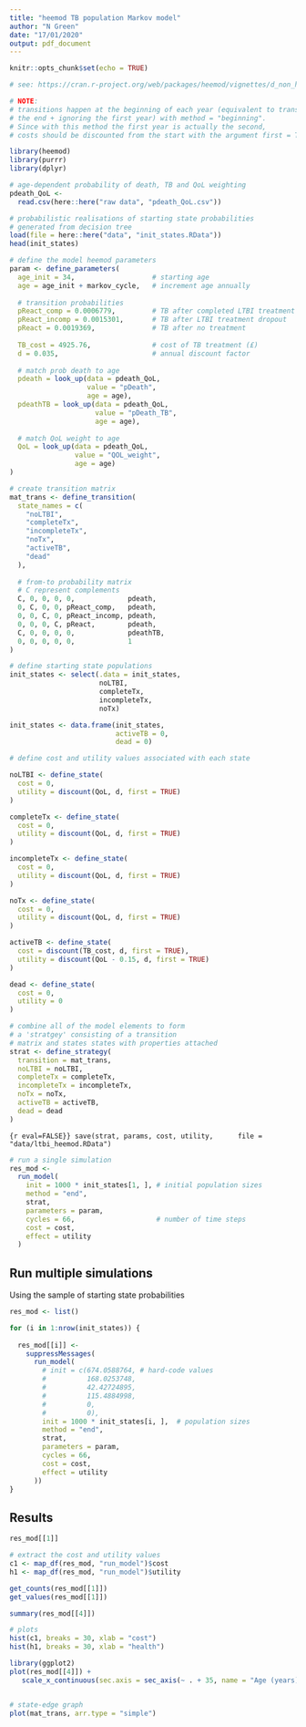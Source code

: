 ```yaml
---
title: "heemod TB population Markov model"
author: "N Green"
date: "17/01/2020"
output: pdf_document
---
```


```r
knitr::opts_chunk$set(echo = TRUE)
```


```r
# see: https://cran.r-project.org/web/packages/heemod/vignettes/d_non_homogeneous.html

# NOTE:
# transitions happen at the beginning of each year (equivalent to transition happening at
# the end + ignoring the first year) with method = "beginning".
# Since with this method the first year is actually the second,
# costs should be discounted from the start with the argument first = TRUE in discount().

library(heemod)
library(purrr)
library(dplyr)
```

```r
# age-dependent probability of death, TB and QoL weighting
pdeath_QoL <-
  read.csv(here::here("raw data", "pdeath_QoL.csv"))

# probabilistic realisations of starting state probabilities
# generated from decision tree
load(file = here::here("data", "init_states.RData"))
head(init_states)

# define the model heemod parameters
param <- define_parameters(
  age_init = 34,                   # starting age
  age = age_init + markov_cycle,   # increment age annually
  
  # transition probabilities
  pReact_comp = 0.0006779,         # TB after completed LTBI treatment       
  pReact_incomp = 0.0015301,       # TB after LTBI treatment dropout
  pReact = 0.0019369,              # TB after no treatment
  
  TB_cost = 4925.76,               # cost of TB treatment (£)
  d = 0.035,                       # annual discount factor
  
  # match prob death to age
  pdeath = look_up(data = pdeath_QoL,
                   value = "pDeath",
                   age = age),
  pdeathTB = look_up(data = pdeath_QoL,
                     value = "pDeath_TB",
                     age = age),
  
  # match QoL weight to age
  QoL = look_up(data = pdeath_QoL,
                value = "QOL_weight",
                age = age)
)

# create transition matrix
mat_trans <- define_transition(
  state_names = c(
    "noLTBI",
    "completeTx",
    "incompleteTx",
    "noTx",
    "activeTB",
    "dead"
  ),
  
  # from-to probability matrix
  # C represent complements
  C, 0, 0, 0, 0,             pdeath,
  0, C, 0, 0, pReact_comp,   pdeath,
  0, 0, C, 0, pReact_incomp, pdeath,
  0, 0, 0, C, pReact,        pdeath,
  C, 0, 0, 0, 0,             pdeathTB,
  0, 0, 0, 0, 0,             1
)

# define starting state populations
init_states <- select(.data = init_states,
                      noLTBI,
                      completeTx,
                      incompleteTx,
                      noTx)

init_states <- data.frame(init_states,
                          activeTB = 0,
                          dead = 0)

# define cost and utility values associated with each state

noLTBI <- define_state(
  cost = 0,
  utility = discount(QoL, d, first = TRUE)
)

completeTx <- define_state(
  cost = 0,
  utility = discount(QoL, d, first = TRUE)
)

incompleteTx <- define_state(
  cost = 0,
  utility = discount(QoL, d, first = TRUE)
)

noTx <- define_state(
  cost = 0,
  utility = discount(QoL, d, first = TRUE)
)

activeTB <- define_state(
  cost = discount(TB_cost, d, first = TRUE),
  utility = discount(QoL - 0.15, d, first = TRUE)
)

dead <- define_state(
  cost = 0,
  utility = 0
)

# combine all of the model elements to form
# a 'stratgey' consisting of a transition
# matrix and states states with properties attached
strat <- define_strategy(
  transition = mat_trans,
  noLTBI = noLTBI,
  completeTx = completeTx,
  incompleteTx = incompleteTx,
  noTx = noTx,
  activeTB = activeTB,
  dead = dead
)
```

```{r eval=FALSE}}
save(strat, params, cost, utility,
     file = "data/ltbi_heemod.RData")
```

```r
# run a single simulation
res_mod <-
  run_model(
    init = 1000 * init_states[1, ], # initial population sizes
    method = "end",
    strat,
    parameters = param,
    cycles = 66,                    # number of time steps
    cost = cost,
    effect = utility
  )
```


## Run multiple simulations

Using the sample of starting state probabilities

```r
res_mod <- list()

for (i in 1:nrow(init_states)) {
  
  res_mod[[i]] <-
    suppressMessages(
      run_model(
        # init = c(674.0588764, # hard-code values
        #          168.0253748,
        #          42.42724895,
        #          115.4884998,
        #          0,
        #          0),
        init = 1000 * init_states[i, ],  # population sizes
        method = "end",
        strat,
        parameters = param,
        cycles = 66,
        cost = cost,
        effect = utility
      ))
}
```


## Results

```r
res_mod[[1]]

# extract the cost and utility values
c1 <- map_df(res_mod, "run_model")$cost
h1 <- map_df(res_mod, "run_model")$utility

get_counts(res_mod[[1]])
get_values(res_mod[[1]])

summary(res_mod[[4]])

# plots
hist(c1, breaks = 30, xlab = "cost")
hist(h1, breaks = 30, xlab = "health")

library(ggplot2)
plot(res_mod[[4]]) +
   scale_x_continuous(sec.axis = sec_axis(~ . + 35, name = "Age (years)"))


# state-edge graph
plot(mat_trans, arr.type = "simple")
```

